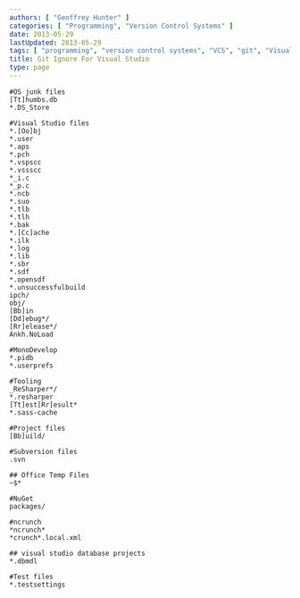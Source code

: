 ```yaml
---
authors: [ "Geoffrey Hunter" ]
categories: [ "Programming", "Version Control Systems" ]
date: 2013-05-29
lastUpdated: 2013-05-29
tags: [ "programming", "version control systems", "VCS", "git", "Visual Studio", "ignore files" ]
title: Git Ignore For Visual Studio
type: page
---
```


```text
#OS junk files
[Tt]humbs.db
*.DS_Store

#Visual Studio files
*.[Oo]bj
*.user
*.aps
*.pch
*.vspscc
*.vssscc
*_i.c
*_p.c
*.ncb
*.suo
*.tlb
*.tlh
*.bak
*.[Cc]ache
*.ilk
*.log
*.lib
*.sbr
*.sdf
*.opensdf
*.unsuccessfulbuild
ipch/
obj/
[Bb]in
[Dd]ebug*/
[Rr]elease*/
Ankh.NoLoad

#MonoDevelop
*.pidb
*.userprefs

#Tooling
_ReSharper*/
*.resharper
[Tt]est[Rr]esult*
*.sass-cache

#Project files
[Bb]uild/

#Subversion files
.svn

## Office Temp Files
~$*

#NuGet
packages/

#ncrunch
*ncrunch*
*crunch*.local.xml

## visual studio database projects
*.dbmdl

#Test files
*.testsettings
```

